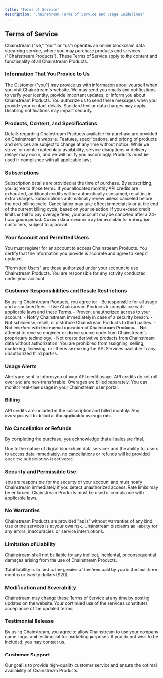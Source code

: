 ```yaml
---
title: 'Terms of Service'
description: 'Chainstream Terms of Service and Usage Guidelines'
---
```


## Terms of Service

<Info>
Chainstream ("we," "our," or "us") operates an online blockchain data streaming service, where you may purchase products and services ("Chainstream Products"). These Terms of Service apply to the content and functionality of all Chainstream Products.
</Info>

###  Information That You Provide to Us

<Card>
The Customer ("you") may provide us with information about yourself when you visit Chainstream's website. We may send you emails and notifications to verify your identity, provide important updates, or inform you about Chainstream Products. You authorize us to send these messages when you provide your contact details. Standard text or data charges may apply. Disabling notifications may impact security.
</Card>

###  Products, Content, and Specifications

<Card>
Details regarding Chainstream Products available for purchase are provided on Chainstream's website. Features, specifications, and pricing of products and services are subject to change at any time without notice. While we strive for uninterrupted data availability, service disruptions or delivery delays may occur, and we will notify you accordingly. Products must be used in compliance with all applicable laws.
</Card>

###  Subscriptions

<CardGroup cols={1}>
  <Card title="Monthly Subscription Terms">
    Subscription details are provided at the time of purchase. By subscribing, you agree to those terms.
  </Card>

  <Card title="Additional API Credits">
    If your allocated monthly API credits are exhausted, additional credits will be automatically consumed, resulting in extra charges.
  </Card>

  <Card title="Cancellation">
    Subscriptions automatically renew unless canceled before the next billing cycle. Cancellation may take effect immediately or at the end of the current billing cycle, based on your selection. If you exceed credit limits or fail to pay overage fees, your account may be canceled after a 24-hour grace period.
  </Card>

  <Card title="Custom Data Services">
    Custom data streams may be available for enterprise customers, subject to approval.
  </Card>
</CardGroup>

###  Your Account and Permitted Users

<Card>
You must register for an account to access Chainstream Products. You certify that the information you provide is accurate and agree to keep it updated.

"Permitted Users" are those authorized under your account to use Chainstream Products. You are responsible for any activity conducted under your account.
</Card>

###  Customer Responsibilities and Resale Restrictions

<Card>
By using Chainstream Products, you agree to:
- Be responsible for all usage and associated fees.
- Use Chainstream Products in compliance with applicable laws and these Terms.
- Prevent unauthorized access to your account.
- Notify Chainstream immediately in case of a security breach.
- Not sublicense, resell, or distribute Chainstream Products to third parties.
- Not interfere with the normal operation of Chainstream Products.
- Not attempt to reverse engineer or derive source code from Chainstream's proprietary technology.
- Not create derivative products from Chainstream data without authorization.

<Warning>
You are prohibited from assigning, selling, marketing, licensing, or otherwise making the API Services available to any unauthorized third parties.
</Warning>
</Card>

###  Usage Alerts

<Card>
Alerts are sent to inform you of your API credit usage. API credits do not roll over and are non-transferable. Overages are billed separately. You can monitor real-time usage in your Chainstream user portal.
</Card>

###  Billing

<Card>
API credits are included in the subscription and billed monthly. Any overages will be billed at the applicable overage rate.
</Card>

###  No Cancellation or Refunds

<Warning>
By completing the purchase, you acknowledge that all sales are final.

Due to the nature of digital blockchain data services and the ability for users to access data immediately, no cancellations or refunds will be provided once the subscription is activated.
</Warning>

###  Security and Permissible Use

<Card>
You are responsible for the security of your account and must notify Chainstream immediately if you detect unauthorized access. Rate limits may be enforced. Chainstream Products must be used in compliance with applicable laws.
</Card>

###  No Warranties

<Warning>
Chainstream Products are provided "as is" without warranties of any kind. Use of the services is at your own risk. Chainstream disclaims all liability for any errors, inaccuracies, or service interruptions.
</Warning>

###  Limitation of Liability

<Card>
Chainstream shall not be liable for any indirect, incidental, or consequential damages arising from the use of Chainstream Products.

Total liability is limited to the greater of the fees paid by you in the last three months or twenty dollars ($20).
</Card>

###  Modification and Severability

<Note>
Chainstream may change these Terms of Service at any time by posting updates on the website. Your continued use of the services constitutes acceptance of the updated terms.
</Note>

###  Testimonial Release

<Card>
By using Chainstream, you agree to allow Chainstream to use your company name, logo, and testimonial for marketing purposes. If you do not wish to be included, you may contact us.
</Card>

###  Customer Support

<Card>
Our goal is to provide high-quality customer service and ensure the optimal availability of Chainstream Products.
</Card> 